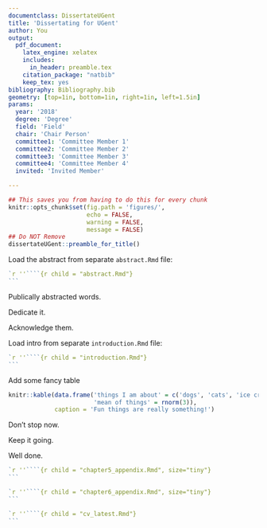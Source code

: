 ```yaml
---
documentclass: DissertateUGent
title: 'Dissertating for UGent'
author: You
output:
  pdf_document:
    latex_engine: xelatex
    includes:
      in_header: preamble.tex
    citation_package: "natbib"
    keep_tex: yes
bibliography: Bibliography.bib
geometry: [top=1in, bottom=1in, right=1in, left=1.5in]
params:
  year: '2018'
  degree: 'Degree'
  field: 'Field'
  chair: 'Chair Person'
  committee1: 'Committee Member 1'
  committee2: 'Committee Member 2'
  committee3: 'Committee Member 3'
  committee4: 'Committee Member 4'
  invited: 'Invited Member'

---
```


```r
## This saves you from having to do this for every chunk
knitr::opts_chunk$set(fig.path = 'figures/',
                      echo = FALSE,
                      warning = FALSE,
                      message = FALSE)
## Do NOT Remove
dissertateUGent::preamble_for_title()
```

<!-- Title page printed automatically -->
\pagenumbering{roman}
\pagestyle{empty}
\copyrightpage

<!-- Abstract -->
\newpage
\pagestyle{fancy}
\fancyhead[L]{Abstract}
\fancyhead[R]{\thepage}
\fancyfoot[C]{}
\chapter*{ABSTRACT}
\addcontentsline{toc}{section}{Abstract}

Load the abstract from separate `abstract.Rmd` file:
````r
`r ''````{r child = "abstract.Rmd"}
```
````

<!-- Public Abstract -->
\newpage
\fancyhead[L]{Public Abstract}
\fancyhead[R]{\thepage}
\fancyfoot[C]{}
\chapter*{PUBLIC ABSTRACT}
\addcontentsline{toc}{section}{Public Abstract}

Publically abstracted words.

<!-- Dedication -->
\newpage
\fancyhead[L]{Dedication}
\fancyhead[R]{\thepage}
\fancyfoot[C]{}
\chapter*{DEDICATION}
\addcontentsline{toc}{section}{Dedication}

Dedicate it.

<!-- Acknowledgements -->
\newpage
\fancyhead[L]{Acknowledgments}
\fancyhead[R]{\thepage}
\fancyfoot[C]{}
\chapter*{ACKNOWLEDGEMENTS}
\addcontentsline{toc}{section}{Acknowledgments}

Acknowledge them.

<!-- Front Matter -->
\newpage
\fancyhead[L]{Table of Contents}
\fancyhead[R]{\thepage}
\fancyfoot[C]{}
\tableofcontents

\newpage
\fancyhead[L]{List of Tables}
\fancyhead[R]{\thepage}
\fancyfoot[C]{}
\listoftables

\newpage
\fancyhead[L]{List of Figures}
\fancyhead[R]{\thepage}
\fancyfoot[C]{}
\listoffigures


\newpage
\pagenumbering{arabic}

<!-- Introduction -->
\newpage
\fancyhead[L]{Introduction}
\fancyhead[R]{\thepage}
\fancyfoot[C]{}

\chapter{INTRODUCTION}

Load intro from separate `introduction.Rmd` file:
````r
`r ''````{r child = "introduction.Rmd"}
```
````

\FloatBarrier

<!-- Chapter 2 -->
\newpage
\fancyhead[L]{Chapter 2's Title}
\fancyhead[R]{\thepage}
\fancyfoot[C]{}

\chapter{Chapter 2's Title}

Add some fancy table
```r
knitr::kable(data.frame('things I am about' = c('dogs', 'cats', 'ice cream'),
                        'mean of things' = rnorm(3)),
             caption = 'Fun things are really something!')
```

\FloatBarrier

<!-- Chapter 3 -->
\newpage
\fancyhead[L]{Chapter 3's Title}
\fancyhead[R]{\thepage}
\fancyfoot[C]{}

\chapter{Chapter 3's Title}

Don't stop now.


\FloatBarrier
\newpage
\fancyhead[L]{Chapter 4's Title}
\fancyhead[R]{\thepage}
\fancyfoot[C]{}

\chapter{Chapter 4's Title}

Keep it going.


\FloatBarrier
\newpage
\fancyhead[L]{Chapter 5's Title}
\fancyhead[R]{\thepage}
\fancyfoot[C]{}

\chapter{Chapter 5's Title}

Well done.

\FloatBarrier

\newpage
\fancyhead[L]{References}
\fancyhead[R]{\thepage}
\fancyfoot[C]{}

\chapter*{REFERENCES}

\setlength{\parindent}{-0.5in}
\setlength{\leftskip}{0.4in}
\setlength{\parskip}{6pt}
\noindent

<div id="refs"></div>

\clearpage
\addcontentsline{toc}{chapter}{APPENDICES}
\fancyhead[L]{Appendices}
\fancyhead[R]{\thepage}
\fancyfoot[C]{}

\vspace*{\fill}
  \begin{center}
    APPENDICES
  \end{center}
\vspace*{\fill}

\clearpage
````r
`r ''````{r child = "chapter5_appendix.Rmd", size="tiny"}
```
````
\clearpage
````r
`r ''````{r child = "chapter6_appendix.Rmd", size="tiny"}
```
````

\clearpage
\addcontentsline{toc}{chapter}{CURRICULUM VITA}
\fancyhead[L]{Vita}
\fancyhead[R]{\thepage}
\fancyfoot[C]{}

\vspace*{\fill}
  \begin{center}
    CURRICULUM VITA
  \end{center}
\vspace*{\fill}

\clearpage

<!-- TODO: Download last version of the cv from github -->
````r
`r ''````{r child = "cv_latest.Rmd"}
```
````

